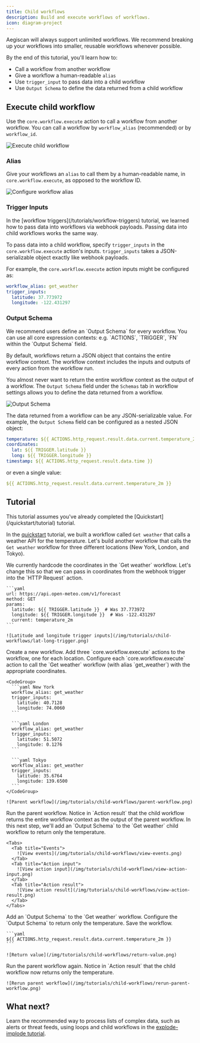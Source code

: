 ```yaml
---
title: Child workflows
description: Build and execute workflows of workflows.
icon: diagram-project
---
```


<Note>
  Aegiscan will always support unlimited workflows.
  We recommend breaking up your workflows into smaller, reusable workflows whenever possible.
</Note>


By the end of this tutorial, you'll learn how to:

- Call a workflow from another workflow
- Give a workflow a human-readable `alias`
- Use `trigger_input` to pass data into a child workflow
- Use `Output Schema` to define the data returned from a child workflow

## Execute child workflow

Use the `core.workflow.execute` action to call a workflow from another workflow.
You can call a workflow by `workflow_alias` (recommended) or by `workflow_id`.

![Execute child workflow](/img/tutorials/child-workflows/execute-child-workflow.png)

### Alias

Give your workflows an `alias` to call them by a human-readable name, in `core.workflow.execute`, as opposed to the workflow ID.

![Configure workflow alias](/img/tutorials/child-workflows/workflow-alias.png)

### Trigger Inputs

<Tip>
  In the [workflow triggers](/tutorials/workflow-triggers) tutorial, we learned how to pass data into workflows via webhook payloads.
  Passing data into child workflows works the same way.
</Tip>

To pass data into a child workflow, specify `trigger_inputs` in the `core.workflow.execute` action's inputs.
`trigger_inputs` takes a JSON-serializable object exactly like webhook payloads.

For example, the `core.workflow.execute` action inputs might be configured as:

```yaml
workflow_alias: get_weather
trigger_inputs:
  latitude: 37.773972
  longitude: -122.431297
```

### Output Schema

<Tip>
  We recommend users define an `Output Schema` for every workflow.
</Tip>

<Note>
  You can use all core expression contexts: e.g. `ACTIONS`, `TRIGGER`, `FN` within the `Output Schema` field.
</Note>

By default, workflows return a JSON object that contains the entire workflow context.
The workflow context includes the inputs and outputs of every action from the workflow run.

You almost never want to return the entire workflow context as the output of a workflow.
The `Output Schema` field under the `Schemas` tab in workflow settings allows you to define the data returned from a workflow.

![Output Schema](/img/tutorials/child-workflows/output-schema.png)

The data returned from a workflow can be any JSON-serializable value.
For example, the `Output Schema` field can be configured as a nested JSON object:

```yaml
temperature: ${{ ACTIONS.http_request.result.data.current.temperature_2m }}
coordinates:
  lat: ${{ TRIGGER.latitude }}
  long: ${{ TRIGGER.longitude }}
timestamp: ${{ ACTIONS.http_request.result.data.time }}
```

or even a single value:

```yaml
${{ ACTIONS.http_request.result.data.current.temperature_2m }}
```

## Tutorial

<Info>
  This tutorial assumes you've already completed the [Quickstart](/quickstart/tutorial) tutorial.
</Info>

In the [quickstart](/quickstart/tutorial) tutorial, we built a workflow called `Get weather` that calls a weather API for the temperature.
Let's build another workflow that calls the `Get weather` workflow for three different locations (New York, London, and Tokyo).

<Steps>
  <Step title="Parameterize child workflow">
    We currently hardcode the coordinates in the `Get weather` workflow.
    Let's change this so that we can pass in coordinates from the webhook trigger into the `HTTP Request` action.

    ```yaml
    url: https://api.open-meteo.com/v1/forecast
    method: GET
    params:
      latitude: ${{ TRIGGER.latitude }}  # Was 37.773972
      longitude: ${{ TRIGGER.longitude }}  # Was -122.431297
      current: temperature_2m
    ```

    ![Latitude and longitude trigger inputs](/img/tutorials/child-workflows/lat-long-trigger.png)
  </Step>
  <Step title="Create parent workflow">
    Create a new workflow.
    Add three `core.workflow.execute` actions to the workflow, one for each location.
    Configure each `core.workflow.execute` action to call the `Get weather` workflow (with alias `get_weather`) with the appropriate coordinates.

    <CodeGroup>
      ```yaml New York
      workflow_alias: get_weather
      trigger_inputs:
        latitude: 40.7128
        longitude: 74.0060
      ```

      ```yaml London
      workflow_alias: get_weather
      trigger_inputs:
        latitude: 51.5072
        longitude: 0.1276
      ```

      ```yaml Tokyo
      workflow_alias: get_weather
      trigger_inputs:
        latitude: 35.6764
        longitude: 139.6500
      ```
    </CodeGroup>

    ![Parent workflow](/img/tutorials/child-workflows/parent-workflow.png)
  </Step>

  <Step title="Run parent workflow">
    Run the parent workflow.
    Notice in `Action result` that the child workflow returns the entire workflow context as the output of the parent workflow.
    In this next step, we'll add an `Output Schema` to the `Get weather` child workflow to return only the temperature.

    <Tabs>
      <Tab title="Events">
        ![View events](/img/tutorials/child-workflows/view-events.png)
      </Tab>
      <Tab title="Action input">
        ![View action input](/img/tutorials/child-workflows/view-action-input.png)
      </Tab>
      <Tab title="Action result">
        ![View action result](/img/tutorials/child-workflows/view-action-result.png)
      </Tab>
    </Tabs>
  </Step>

  <Step title="Add output schema">
    Add an `Output Schema` to the `Get weather` workflow.
    Configure the `Output Schema` to return only the temperature.
    Save the workflow.

    ```yaml
    ${{ ACTIONS.http_request.result.data.current.temperature_2m }}
    ```

    ![Return value](/img/tutorials/child-workflows/return-value.png)
  </Step>

  <Step title="Rerun parent workflow">
    Run the parent workflow again.
    Notice in `Action result` that the child workflow now returns only the temperature.

    ![Rerun parent workflow](/img/tutorials/child-workflows/rerun-parent-workflow.png)
  </Step>
</Steps>

## What next?

Learn the recommended way to process lists of complex data, such as alerts or threat feeds, using loops and child workflows in the [explode-implode tutorial](/tutorials/explode-implode).
